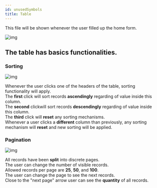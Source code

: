 ```yaml
---
id: unusedSymbols
title: Table
---
```


This file will be shown whenever the user filled up the home form.

![img](../../../assets/docs/manual/unusedSymbols/afterSubmit.jpg)

## The table has basics functionalities.

### Sorting

![img](../../../assets/docs/manual/unusedSymbols/columns.jpg)

Whenever the user clicks one of the headers of the table, sorting functionality will apply.  
The <strong>first</strong> click will sort records <strong> ascendingly</strong> regarding of value inside this column.  
The <strong>second</strong> clickwill sort records <strong>descendingly</strong> regarding of value inside this column.  
The <strong>third</strong> click will <strong>reset</strong> any sorting mechanisms.  
Whenever a user clicks a <strong>different</strong> column than previously, any sorting mechanism will <strong>reset</strong> and new sorting will be applied.

### Pagination

![img](../../../assets/docs/manual/unusedSymbols/pagination.jpg)

All records have been <strong>split</strong> into discrete pages.  
The user can change the number of visible records.  
Allowed records per page are <strong>25</strong>, <strong>50</strong>, and <strong>100</strong>.  
The user can change the page to see the next records.  
Close to the "next page" arrow user can see the <strong>quantity</strong> of all records.
